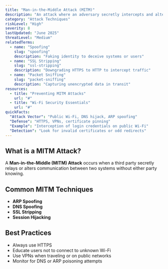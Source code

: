 ```yaml
---
title: "Man-in-the-Middle Attack (MITM)"
description: "An attack where an adversary secretly intercepts and alters communication between two parties"
category: "Attack Techniques"
riskLevel: "High"
severity: 8
lastUpdated: "June 2025"
threatLevel: "Medium"
relatedTerms:
  - name: "Spoofing"
    slug: "spoofing"
    description: "Faking identity to deceive systems or users"
  - name: "SSL Stripping"
    slug: "ssl-stripping"
    description: "Downgrading HTTPS to HTTP to intercept traffic"
  - name: "Packet Sniffing"
    slug: "packet-sniffing"
    description: "Capturing unencrypted data in transit"
resources:
  - title: "Preventing MITM Attacks"
    url: "#"
  - title: "Wi-Fi Security Essentials"
    url: "#"
quickFacts:
  "Attack Vector": "Public Wi-Fi, DNS hijack, ARP spoofing"
  "Defense": "HTTPS, VPNs, certificate pinning"
  "Example": "Interception of login credentials on public Wi-Fi"
  "Detection": "Look for invalid certificates or odd redirects"
---
```


## What is a MITM Attack?

A **Man-in-the-Middle (MITM) Attack** occurs when a third party secretly relays or alters communication between two systems without either party knowing.

## Common MITM Techniques

- **ARP Spoofing**
- **DNS Spoofing**
- **SSL Stripping**
- **Session Hijacking**

## Best Practices

- Always use HTTPS
- Educate users not to connect to unknown Wi-Fi
- Use VPNs when traveling or on public networks
- Monitor for DNS or ARP poisoning attempts
